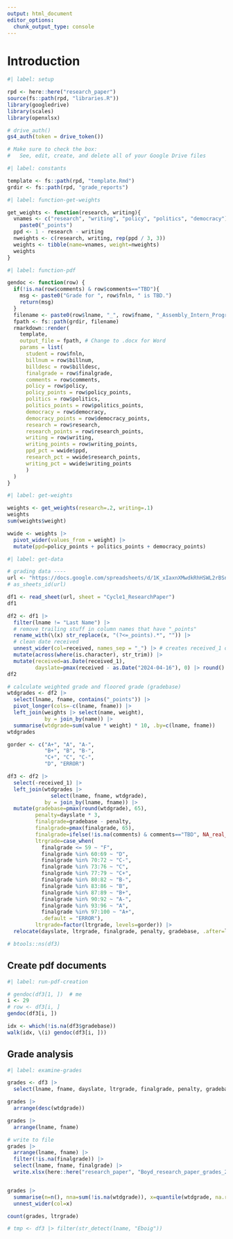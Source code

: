 ```yaml
---
output: html_document
editor_options:
  chunk_output_type: console
---
```


# Introduction

```r
#| label: setup

rpd <- here::here("research_paper")
source(fs::path(rpd, "libraries.R"))
library(googledrive)
library(scales)
library(openxlsx)

# drive_auth()
gs4_auth(token = drive_token())

# Make sure to check the box:
#   See, edit, create, and delete all of your Google Drive files

```


```r
#| label: constants

template <- fs::path(rpd, "template.Rmd")
grdir <- fs::path(rpd, "grade_reports")

```


```r
#| label: function-get-weights

get_weights <- function(research, writing){
  vnames <- c("research", "writing", "policy", "politics", "democracy") |> 
    paste0("_points")
  ppd <- 1 - research - writing
  nweights <- c(research, writing, rep(ppd / 3, 3))
  weights <- tibble(name=vnames, weight=nweights)
  weights
}

```


```r
#| label: function-pdf

gendoc <- function(row) {
  if(!is.na(row$comments) & row$comments=="TBD"){
    msg <- paste0("Grade for ", row$fnln, " is TBD.")
    return(msg)
  }
  filename <- paste0(row$lname, "_", row$fname, "_Assembly_Intern_Program_2024_paper_grade.pdf")
  fpath <- fs::path(grdir, filename)
  rmarkdown::render(
    template,
    output_file = fpath, # Change to .docx for Word
    params = list(
      student = row$fnln,
      billnum = row$billnum,
      billdesc = row$billdesc,
      finalgrade = row$finalgrade,
      comments = row$comments,
      policy = row$policy,
      policy_points = row$policy_points,
      politics = row$politics,
      politics_points = row$politics_points,
      democracy = row$democracy,
      democracy_points = row$democracy_points,
      research = row$research,
      research_points = row$research_points,
      writing = row$writing,
      writing_points = row$writing_points,
      ppd_pct = wwide$ppd,
      research_pct = wwide$research_points,
      writing_pct = wwide$writing_points
      )
  )
}

```


```r
#| label: get-weights

weights <- get_weights(research=.2, writing=.1)
weights
sum(weights$weight)

wwide <- weights |> 
  pivot_wider(values_from = weight) |> 
  mutate(ppd=policy_points + politics_points + democracy_points)

```


```r
#| label: get-data

# grading data ----
url <- "https://docs.google.com/spreadsheets/d/1K_xIaxnXMwdkRhHSWL2rBSnhaWRRDKNMGypEdbvFO0I"
# as_sheets_id(url)

df1 <- read_sheet(url, sheet = "Cycle1_ResearchPaper")
df1

df2 <- df1 |> 
  filter(lname != "Last Name") |> 
  # remove trailing stuff in column names that have "_points"
  rename_with(\(x) str_replace(x, "(?<=_points).*", "")) |>
  # clean date received
  unnest_wider(col=received, names_sep = "_") |> # creates received_1 dttm
  mutate(across(where(is.character), str_trim)) |> 
  mutate(received=as.Date(received_1),
         dayslate=pmax(received - as.Date("2024-04-16"), 0) |> round() |> as.integer())
df2

# calculate weighted grade and floored grade (gradebase)
wtdgrades <- df2 |> 
  select(lname, fname, contains("_points")) |>
  pivot_longer(cols=-c(lname, fname)) |>
  left_join(weights |> select(name, weight),
            by = join_by(name)) |> 
  summarise(wtdgrade=sum(value * weight) * 10, .by=c(lname, fname))
wtdgrades

gorder <- c("A+", "A", "A-",
            "B+", "B", "B-",
            "C+", "C", "C-",
            "D", "ERROR")

df3 <- df2 |> 
  select(-received_1) |> 
  left_join(wtdgrades |> 
              select(lname, fname, wtdgrade),
            by = join_by(lname, fname)) |> 
  mutate(gradebase=pmax(round(wtdgrade), 65),
         penalty=dayslate * 3,
         finalgrade=gradebase - penalty,
         finalgrade=pmax(finalgrade, 65),
         finalgrade=ifelse(!is.na(comments) & comments=="TBD", NA_real_, finalgrade),
         ltrgrade=case_when(
           finalgrade <= 59 ~ "F",
           finalgrade %in% 60:69 ~ "D",
           finalgrade %in% 70:72 ~ "C-",
           finalgrade %in% 73:76 ~ "C",
           finalgrade %in% 77:79 ~ "C+",
           finalgrade %in% 80:82 ~ "B-",
           finalgrade %in% 83:86 ~ "B",
           finalgrade %in% 87:89 ~ "B+",
           finalgrade %in% 90:92 ~ "A-",
           finalgrade %in% 93:96 ~ "A",
           finalgrade %in% 97:100 ~ "A+",
           .default = "ERROR"),
         ltrgrade=factor(ltrgrade, levels=gorder)) |> 
  relocate(dayslate, ltrgrade, finalgrade, penalty, gradebase, .after=latepen)

# btools::ns(df3)

```

## Create pdf documents

```r
#| label: run-pdf-creation

# gendoc(df3[1, ])  # me
i <- 29
# row <- df3[i, ]
gendoc(df3[i, ])

idx <- which(!is.na(df3$gradebase))
walk(idx, \(i) gendoc(df3[i, ]))


```


## Grade analysis

```r
#| label: examine-grades

grades <- df3 |> 
  select(lname, fname, dayslate, ltrgrade, finalgrade, penalty, gradebase, wtdgrade, contains("_points"))

grades |> 
  arrange(desc(wtdgrade))

grades |> 
  arrange(lname, fname)

# write to file
grades |> 
  arrange(lname, fname) |> 
  filter(!is.na(finalgrade)) |> 
  select(lname, fname, finalgrade) |> 
  write.xlsx(here::here("research_paper", "Boyd_research_paper_grades_2024_Assembly_intern_program.xlsx"))


grades |> 
  summarise(n=n(), nna=sum(!is.na(wtdgrade)), x=quantile(wtdgrade, na.rm=TRUE) |> list())|> 
  unnest_wider(col=x)

count(grades, ltrgrade)

# tmp <- df3 |> filter(str_detect(lname, "Eboig"))

```

